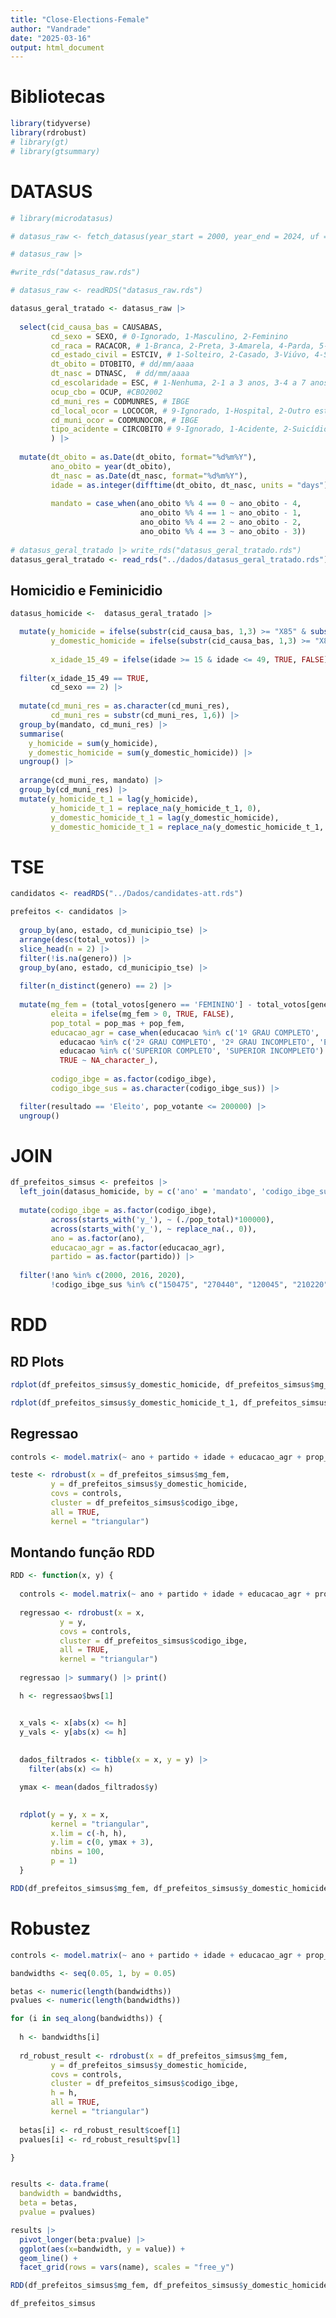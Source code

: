 ```yaml
---
title: "Close-Elections-Female"
author: "Vandrade"
date: "2025-03-16"
output: html_document
---
```


# Bibliotecas
```r
library(tidyverse)
library(rdrobust)
# library(gt)
# library(gtsummary)

```

# DATASUS
```r

# library(microdatasus)

# datasus_raw <- fetch_datasus(year_start = 2000, year_end = 2024, uf = "all", information_system = "SIM-DOEXT")

# datasus_raw |> 

#write_rds("datasus_raw.rds")

# datasus_raw <- readRDS("datasus_raw.rds")
```

```r

datasus_geral_tratado <- datasus_raw |> 
  
  select(cid_causa_bas = CAUSABAS,
         cd_sexo = SEXO, # 0-Ignorado, 1-Masculino, 2-Feminino
         cd_raca = RACACOR, # 1-Branca, 2-Preta, 3-Amarela, 4-Parda, 5-Indígena
         cd_estado_civil = ESTCIV, # 1-Solteiro, 2-Casado, 3-Viúvo, 4-Separado judicialmente, 5-União consensual (versões anteriores) 9-Ignorado
         dt_obito = DTOBITO, # dd/mm/aaaa
         dt_nasc = DTNASC,  # dd/mm/aaaa
         cd_escolaridade = ESC, # 1-Nenhuma, 2-1 a 3 anos, 3-4 a 7 anos, 4-8 a 11 anos, 5-12 e mais, 9-Ignorado
         ocup_cbo = OCUP, #CBO2002
         cd_muni_res = CODMUNRES, # IBGE
         cd_local_ocor = LOCOCOR, # 9-Ignorado, 1-Hospital, 2-Outro estab saúde, 3-Domicílio, 4-Via Pública 5-Outros 
         cd_muni_ocor = CODMUNOCOR, # IBGE
         tipo_acidente = CIRCOBITO # 9-Ignorado, 1-Acidente, 2-Suicídio, 3-Homicídio, 4-Outros
         ) |> 
  
  mutate(dt_obito = as.Date(dt_obito, format="%d%m%Y"),
         ano_obito = year(dt_obito),
         dt_nasc = as.Date(dt_nasc, format="%d%m%Y"),
         idade = as.integer(difftime(dt_obito, dt_nasc, units = "days") / 365.25),
         
         mandato = case_when(ano_obito %% 4 == 0 ~ ano_obito - 4,
                             ano_obito %% 4 == 1 ~ ano_obito - 1,
                             ano_obito %% 4 == 2 ~ ano_obito - 2,
                             ano_obito %% 4 == 3 ~ ano_obito - 3)) 
  
# datasus_geral_tratado |> write_rds("datasus_geral_tratado.rds")
datasus_geral_tratado <- read_rds("../dados/datasus_geral_tratado.rds")

```

## Homicidio e Feminicidio
```r

datasus_homicide <-  datasus_geral_tratado |> 

  mutate(y_homicide = ifelse(substr(cid_causa_bas, 1,3) >= "X85" & substr(cid_causa_bas, 1,3) <= "Y09", TRUE, FALSE),
         y_domestic_homicide = ifelse(substr(cid_causa_bas, 1,3) >= "X85" & substr(cid_causa_bas, 1,3) <= "Y09" & cd_local_ocor == "3" , TRUE, FALSE),
         
         x_idade_15_49 = ifelse(idade >= 15 & idade <= 49, TRUE, FALSE)) |> 
  
  filter(x_idade_15_49 == TRUE,
         cd_sexo == 2) |> 
  
  mutate(cd_muni_res = as.character(cd_muni_res),
         cd_muni_res = substr(cd_muni_res, 1,6)) |> 
  group_by(mandato, cd_muni_res) |> 
  summarise(
    y_homicide = sum(y_homicide),
    y_domestic_homicide = sum(y_domestic_homicide)) |> 
  ungroup() |> 
  
  arrange(cd_muni_res, mandato) |> 
  group_by(cd_muni_res) |> 
  mutate(y_homicide_t_1 = lag(y_homicide),
         y_homicide_t_1 = replace_na(y_homicide_t_1, 0),
         y_domestic_homicide_t_1 = lag(y_domestic_homicide),
         y_domestic_homicide_t_1 = replace_na(y_domestic_homicide_t_1, 0))


```

# TSE
```r

candidatos <- readRDS("../Dados/candidates-att.rds")

prefeitos <- candidatos |> 
  
  group_by(ano, estado, cd_municipio_tse) |> 
  arrange(desc(total_votos)) |> 
  slice_head(n = 2) |> 
  filter(!is.na(genero)) |> 
  group_by(ano, estado, cd_municipio_tse) |> 
  
  filter(n_distinct(genero) == 2) |> 
  
  mutate(mg_fem = (total_votos[genero == 'FEMININO'] - total_votos[genero == 'MASCULINO'])/sum(total_votos),
         eleita = ifelse(mg_fem > 0, TRUE, FALSE),
         pop_total = pop_mas + pop_fem,
         educacao_agr = case_when(educacao %in% c('1º GRAU COMPLETO', '1º GRAU INCOMPLETO', 'ENSINO FUNDAMENTAL COMPLETO', 'ENSINO FUNDAMENTAL INCOMPLETO', 'FUNDAMENTAL COMPLETO', 'FUNDAMENTAL INCOMPLETO', 'ANALFABETO', 'LÊ E ESCREVE') ~ 'fundamental',
           educacao %in% c('2º GRAU COMPLETO', '2º GRAU INCOMPLETO', 'ENSINO MÉDIO COMPLETO', 'ENSINO MÉDIO INCOMPLETO', 'MÉDIO COMPLETO', 'MÉDIO INCOMPLETO') ~ 'medio',
           educacao %in% c('SUPERIOR COMPLETO', 'SUPERIOR INCOMPLETO') ~ 'superior',
           TRUE ~ NA_character_),
         
         codigo_ibge = as.factor(codigo_ibge),
         codigo_ibge_sus = as.character(codigo_ibge_sus)) |> 

  filter(resultado == 'Eleito', pop_votante <= 200000) |> 
  ungroup()


```

# JOIN
```r

df_prefeitos_simsus <- prefeitos |> 
  left_join(datasus_homicide, by = c('ano' = 'mandato', 'codigo_ibge_sus' = 'cd_muni_res')) |> 
  
  mutate(codigo_ibge = as.factor(codigo_ibge),
         across(starts_with('y_'), ~ (./pop_total)*100000),
         across(starts_with('y_'), ~ replace_na(., 0)),
         ano = as.factor(ano),
         educacao_agr = as.factor(educacao_agr),
         partido = as.factor(partido)) |> 
  
  filter(!ano %in% c(2000, 2016, 2020),
         !codigo_ibge_sus %in% c("150475", "270440", "120045", "210220", "316960", "251065"))

```


# RDD

## RD Plots
```r

rdplot(df_prefeitos_simsus$y_domestic_homicide, df_prefeitos_simsus$mg_fem, kernel = "triangular", x.lim = c(-.20, .20), y.lim = c(0, 5), nbins = 100, p = 1)

rdplot(df_prefeitos_simsus$y_domestic_homicide_t_1, df_prefeitos_simsus$mg_fem, kernel = "triangular", x.lim = c(-.20, .20), y.lim = c(0, 5), nbins = 100, p = 3)

```


## Regressao
```r

controls <- model.matrix(~ ano + partido + idade + educacao_agr + prop_fem_pop + pop_total, data = df_prefeitos_simsus)

teste <- rdrobust(x = df_prefeitos_simsus$mg_fem,
         y = df_prefeitos_simsus$y_domestic_homicide,
         covs = controls, 
         cluster = df_prefeitos_simsus$codigo_ibge, 
         all = TRUE, 
         kernel = "triangular") 

```

## Montando função RDD

```r



RDD <- function(x, y) {
  
  controls <- model.matrix(~ ano + partido + idade + educacao_agr + prop_fem_pop + pop_total, data = df_prefeitos_simsus)
  
  regressao <- rdrobust(x = x,
           y = y,
           covs = controls,
           cluster = df_prefeitos_simsus$codigo_ibge,
           all = TRUE,
           kernel = "triangular")
  
  regressao |> summary() |> print()

  h <- regressao$bws[1]


  x_vals <- x[abs(x) <= h]
  y_vals <- y[abs(x) <= h]
  
  
  dados_filtrados <- tibble(x = x, y = y) |>
    filter(abs(x) <= h)

  ymax <- mean(dados_filtrados$y)

  
  rdplot(y = y, x = x,
         kernel = "triangular",
         x.lim = c(-h, h),
         y.lim = c(0, ymax + 3),   
         nbins = 100,
         p = 1)
  }
```


```r

RDD(df_prefeitos_simsus$mg_fem, df_prefeitos_simsus$y_domestic_homicide)

```



# Robustez

```r

controls <- model.matrix(~ ano + partido + idade + educacao_agr + prop_fem_pop + pop_total, data = df_prefeitos_simsus)

bandwidths <- seq(0.05, 1, by = 0.05)

betas <- numeric(length(bandwidths))
pvalues <- numeric(length(bandwidths))

for (i in seq_along(bandwidths)) {
  
  h <- bandwidths[i]
  
  rd_robust_result <- rdrobust(x = df_prefeitos_simsus$mg_fem,
         y = df_prefeitos_simsus$y_domestic_homicide,
         covs = controls, 
         cluster = df_prefeitos_simsus$codigo_ibge, 
         h = h,
         all = TRUE, 
         kernel = "triangular") 
  
  betas[i] <- rd_robust_result$coef[1]
  pvalues[i] <- rd_robust_result$pv[1]

}    


results <- data.frame(
  bandwidth = bandwidths,
  beta = betas,
  pvalue = pvalues)

results |> 
  pivot_longer(beta:pvalue) |> 
  ggplot(aes(x=bandwidth, y = value)) + 
  geom_line() + 
  facet_grid(rows = vars(name), scales = "free_y") 
```


```r
RDD(df_prefeitos_simsus$mg_fem, df_prefeitos_simsus$y_domestic_homicide)

```

```r
df_prefeitos_simsus

```




